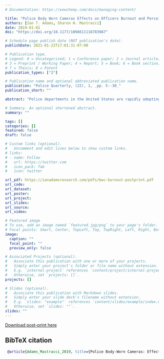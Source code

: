 ```yaml
---
# Documentation: https://wowchemy.com/docs/managing-content/

title: "Police Body Worn Cameras Effects on Officers Burnout and Perceived Organizational Support"
authors: [Ian T. Adams, Sharon H. Mastracci]
date: 2019-01-01
doi: "https://doi.org/10.1177/1098611118783987"

# Schedule page publish date (NOT publication's date).
publishDate: 2021-01-22T17:01:31-07:00

# Publication type.
# Legend: 0 = Uncategorized; 1 = Conference paper; 2 = Journal article;
# 3 = Preprint / Working Paper; 4 = Report; 5 = Book; 6 = Book section;
# 7 = Thesis; 8 = Patent
publication_types: ["2"]

# Publication name and optional abbreviated publication name.
publication: "Police Quarterly, (22), 1, _pp. 5--30_"
publication_short: ""

abstract: "Police departments in the United States are rapidly adopting body-worn cameras (BWCs). To date, no study has investigated the effects of BWCs on police officers themselves, despite evidence suggesting negative effects of electronic performance monitoring on employee well-being. Police officers already experience higher levels of burnout than other professions. We hypothesize that the intense surveillance of BWCs will manifest in how police officers perceive the organizational support of their departments and will increase burnout. We test these hypotheses using data from patrol officers (n¼271) and structural equation modeling. We find BWCs increase police officer burnout, and this effect is statistically different from zero. We also find that BWCs decrease officers’ perceived organizational support, which mediates the relationship between BWCs and burnout. Greater perceived organizational support can blunt the negative effects of BWCs. Our study is the first to situate effects on officers at the center of BWC literature."

# Summary. An optional shortened abstract.
summary: ""

tags: []
categories: []
featured: false
draft: false

# Custom links (optional).
#   Uncomment and edit lines below to show custom links.
# links:
# - name: Follow
#   url: https://twitter.com
#   icon_pack: fab
#   icon: twitter

url_pdf: https://ianadamsresearch.com/pdfs/bwc-burnout-postprint.pdf
url_code:
url_dataset:
url_poster:
url_project:
url_slides:
url_source:
url_video:

# Featured image
# To use, add an image named `featured.jpg/png` to your page's folder. 
# Focal points: Smart, Center, TopLeft, Top, TopRight, Left, Right, BottomLeft, Bottom, BottomRight.
image:
  caption: ""
  focal_point: ""
  preview_only: false

# Associated Projects (optional).
#   Associate this publication with one or more of your projects.
#   Simply enter your project's folder or file name without extension.
#   E.g. `internal-project` references `content/project/internal-project/index.md`.
#   Otherwise, set `projects: []`.
projects: []

# Slides (optional).
#   Associate this publication with Markdown slides.
#   Simply enter your slide deck's filename without extension.
#   E.g. `slides: "example"` references `content/slides/example/index.md`.
#   Otherwise, set `slides: ""`.
slides: ""
---
```


[Download post-print here](/pdfs/bwc-burnout-postprint.pdf)

## BibTeX citation

```bibtex
 @article{Adams_Mastracci_2019, title={Police Body-Worn Cameras: Effects on Officers’ Burnout and Perceived Organizational Support}, volume={22}, DOI={https://doi.org/10.1177/1098611118783987}, abstractNote={Police departments in the United States are rapidly adopting body-worn cameras (BWCs). To date, no study has investigated the effects of BWCs on police officers themselves, despite evidence suggesting negative effects of electronic performance monitoring on employee well-being. Police officers already experience higher levels of burnout than other professions. We hypothesize that the intense surveillance of BWCs will manifest in how police officers perceive the organizational support of their departments and will increase burnout. We test these hypotheses using data from patrol officers (n=271) and structural equation modeling. We find BWCs increase police officer burnout, and this effect is statistically different from zero. We also find that BWCs decrease officers’ perceived organizational support, which mediates the relationship between BWCs and burnout. Greater perceived organizational support can blunt the negative effects of BWCs. Our study is the first to situate effects on officers at the center of BWC literature.}, number={1}, journal={Police Quarterly}, author={Adams, Ian T. and Mastracci, Sharon H.}, year={2019}, pages={5–30} }

```

